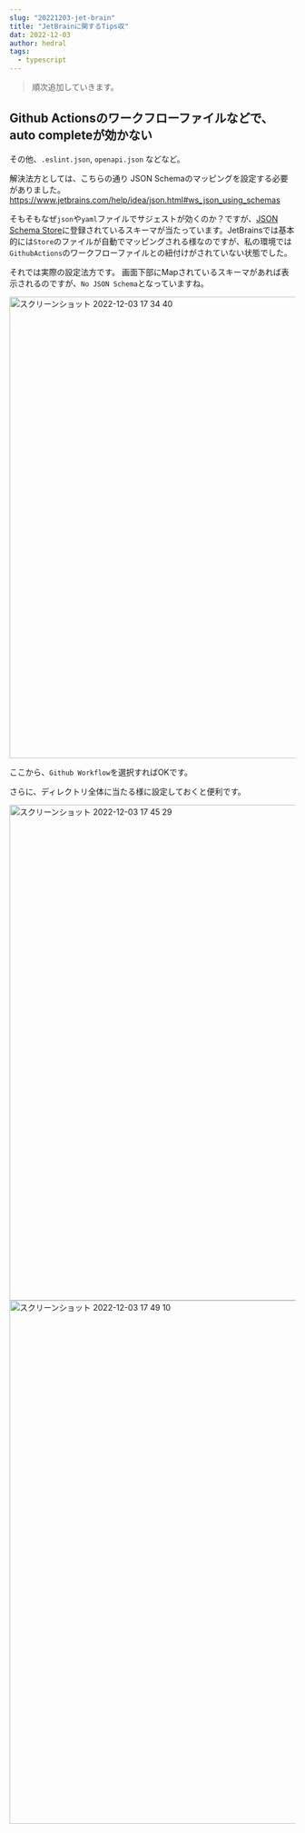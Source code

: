 ```yaml
---
slug: "20221203-jet-brain"
title: "JetBrainに関するTips収"
dat: 2022-12-03
author: hedral
tags:
  - typescript
---
```


> 順次追加していきます。

## Github Actionsのワークフローファイルなどで、auto completeが効かない

その他、`.eslint.json`, `openapi.json` などなど。

解決法方としては、こちらの通り JSON Schemaのマッピングを設定する必要がありました。
https://www.jetbrains.com/help/idea/json.html#ws_json_using_schemas

そもそもなぜ`json`や`yaml`ファイルでサジェストが効くのか？ですが、[JSON Schema Store](https://www.schemastore.org/json/)に登録されているスキーマが当たっています。JetBrainsでは基本的には`Store`のファイルが自動でマッピングされる様なのですが、私の環境では`GithubActions`のワークフローファイルとの紐付けがされていない状態でした。

それでは実際の設定法方です。
画面下部にMapされているスキーマがあれば表示されるのですが、`No JSON Schema`となっていますね。

<img width="813" alt="スクリーンショット 2022-12-03 17 34 40" src="https://user-images.githubusercontent.com/20538481/205432254-f875c8cc-77e7-42b6-92eb-a438ea571d56.png">

ここから、`Github Workflow`を選択すればOKです。

さらに、ディレクトリ全体に当たる様に設定しておくと便利です。

<img width="873" alt="スクリーンショット 2022-12-03 17 45 29" src="https://user-images.githubusercontent.com/20538481/205432674-e7e6571b-3d45-41cd-8c03-9be1f83310da.png">

<img width="922" alt="スクリーンショット 2022-12-03 17 49 10" src="https://user-images.githubusercontent.com/20538481/205432675-ce78481e-0ae0-47d3-b4d9-fdaaaab7738a.png">

